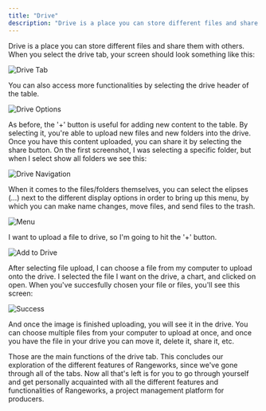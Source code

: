 ```yaml
---
title: "Drive"
description: "Drive is a place you can store different files and share them with others"
---
```


Drive is a place you can store different files and share them with others. When you select the drive tab, your screen should look something like this:

![Drive Tab](/images/drive/drive-tab.png)

You can also access more functionalities by selecting the drive header of the table.

![Drive Options](/images/drive/drive-options.png)

As before, the '+' button is useful for adding new content to the table. By selecting it, you're able to upload new files and new folders into the drive. Once you have this content uploaded, you can share it by selecting the share button. On the first screenshot, I was selecting a specific folder, but when I select show all folders we see this:

![Drive Navigation](/images/drive/navigation.png)

When it comes to the files/folders themselves, you can select the elipses (…) next to the different display options in order to bring up this menu, by which you can make name changes, move files, and send files to the trash.

![Menu](/images/drive/menu.png)

I want to upload a file to drive, so I'm going to hit the '+' button.

![Add to Drive](/images/drive/add-to-drive.png)

After selecting file upload, I can choose a file from my computer to upload onto the drive. I selected the file I want on the drive, a chart, and clicked on open. When you've succesfully chosen your file or files, you'll see this screen:

![Success](/images/drive/success.png)

And once the image is finished uploading, you will see it in the drive. You can choose multiple files from your computer to upload at once, and once you have the file in your drive you can move it, delete it, share it, etc.

Those are the main functions of the drive tab. This concludes our exploration of the different features of Rangeworks, since we've gone through all of the tabs. Now all that's left is for you to go through yourself and get personally acquainted with all the different features and functionalities of Rangeworks, a project management platform for producers.
